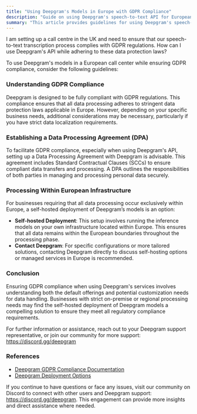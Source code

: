 ```yaml
---
title: "Using Deepgram's Models in Europe with GDPR Compliance"
description: "Guide on using Deepgram's speech-to-text API for European call centres while ensuring GDPR compliance."
summary: "This article provides guidelines for using Deepgram's speech-to-text models in European call centres while adhering to GDPR data protection regulations. It covers establishing a Data Processing Agreement, processing data within European infrastructure, and implementing additional security measures as needed."
---
```


<CommunityQuestion>I am setting up a call centre in the UK and need to ensure that our speech-to-text transcription process complies with GDPR regulations. How can I use Deepgram's API while adhering to these data protection laws?</CommunityQuestion>

To use Deepgram's models in a European call center while ensuring GDPR compliance, consider the following guidelines:

### Understanding GDPR Compliance
Deepgram is designed to be fully compliant with GDPR regulations. This compliance ensures that all data processing adheres to stringent data protection laws applicable in Europe. However, depending on your specific business needs, additional considerations may be necessary, particularly if you have strict data localization requirements.

### Establishing a Data Processing Agreement (DPA)
To facilitate GDPR compliance, especially when using Deepgram's API, setting up a Data Processing Agreement with Deepgram is advisable. This agreement includes Standard Contractual Clauses (SCCs) to ensure compliant data transfers and processing. A DPA outlines the responsibilities of both parties in managing and processing personal data securely.

### Processing Within European Infrastructure
For businesses requiring that all data processing occur exclusively within Europe, a self-hosted deployment of Deepgram’s models is an option:
- **Self-hosted Deployment**: This setup involves running the inference models on your own infrastructure located within Europe. This ensures that all data remains within the European boundaries throughout the processing phase.
- **Contact Deepgram**: For specific configurations or more tailored solutions, contacting Deepgram directly to discuss self-hosting options or managed services in Europe is recommended.

### Conclusion
Ensuring GDPR compliance when using Deepgram's services involves understanding both the default offerings and potential customization needs for data handling. Businesses with strict on-premise or regional processing needs may find the self-hosted deployment of Deepgram models a compelling solution to ensure they meet all regulatory compliance requirements.

For further information or assistance, reach out to your Deepgram support representative, or join our community for more support: https://discord.gg/deepgram

### References
- [Deepgram GDPR Compliance Documentation](https://deepgram.com/privacy)
- [Deepgram Deployment Options](https://developers.deepgram.com/docs/deployment-options)

If you continue to have questions or face any issues, visit our community on Discord to connect with other users and Deepgram support: <https://discord.gg/deepgram>. This engagement can provide more insights and direct assistance where needed.
